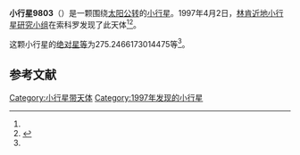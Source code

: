 {{Infobox planet
| bgcolour = #FFFFC0
| name = 9803
| symbol = 
| image = 
| caption = 
| discovery = yes
| discovery_ref = 
| discoverer = [[林肯近地小行星研究小组|林肯近地小行星研究小组]]
| discovery_site = [[索科罗|索科罗]] 
| discovered = 1997年4月2日
| designations = yes
| mp_name = 
| named_after = 
| alt_names = 1997 GL8/ 1990 RF8 / 1993 BM15 / 1994 TH17
| mp_category = [[主带小行星|主带小行星]]
| orbit_ref = <ref name="a">[http://ssd.jpl.nasa.gov/sbdb.cgi?sstr=9803 9803] {{Wayback|url=http://ssd.jpl.nasa.gov/sbdb.cgi?sstr=9803 |date=20210717071611 }}，小行星數據庫瀏覽器（JPL Small-Body Database Browser）－[[美国国家航空航天局|美国国家航空航天局]]喷气推进实验室</ref>
| epoch = 2456400.5 (2013年4月18日更新)
| aphelion = {{convert|2.836949315538639|AU|km|3|abbr=on|lk=out}}
| perihelion = {{convert|2.051774605452339|AU|km|3|abbr=on}}
| semimajor = {{convert|2.444361960495489|AU|km|3|abbr=on}}
| eccentricity = 0.160609337
| period = 1395.875555 [[日|日]]<br />3.82[[儒略年|儒略年]]
| avg_speed = 
| inclination = 4.739542103132472
| asc_node = 24.27760817252138
| mean_anomaly = 
| arg_peri = 275.2466173014475
| satellites = 
| physical_characteristics = yes
| dimensions = 
| mass = 
| density = 
| surface_grav = 
| escape_velocity = 
| sidereal_day = 
| axial_tilt = 
| pole_ecliptic_lat = 
| pole_ecliptic_lon = 
| albedo = 
| temperatures= 
| temp_name1 = 
| mean_temp_1 = 
| max_temp_1 = 
| temp_name2 = 
| max_temp_2 = 
| spectral_type = 
| abs_magnitude = 275.2466173014475
}}

'''小行星9803'''（{{lang-en|9803}}）是一颗围绕[[太阳|太阳]][[公转|公转]]的[[小行星|小行星]]。1997年4月2日，[[林肯近地小行星研究小组|林肯近地小行星研究小组]]在索科罗发现了此天体<ref name="a" /><ref>{{cite news|title=小行星列表|url=http://cfa-www.harvard.edu/iau/lists/NumberedMPs.txt|accessdate=2013-07-08|newspaper=哈佛大学|archive-date=2008-05-17|archive-url=https://web.archive.org/web/20080517010638/http://cfa-www.harvard.edu/iau/lists/NumberedMPs.txt|dead-url=no}}</ref>。

这颗小行星的[[绝对星等|绝对星等]]为275.2466173014475等<ref name="a" />。

==参考文献==
{{reflist}}
{{Minor Planet Number|[[小行星9802|小行星9802]]|[[小行星9804|小行星9804]]}}

{{小天体}}

[[Category:小行星带天体|Category:小行星带天体]]
[[Category:1997年发现的小行星|Category:1997年发现的小行星]]

{{asteroid-stub}}